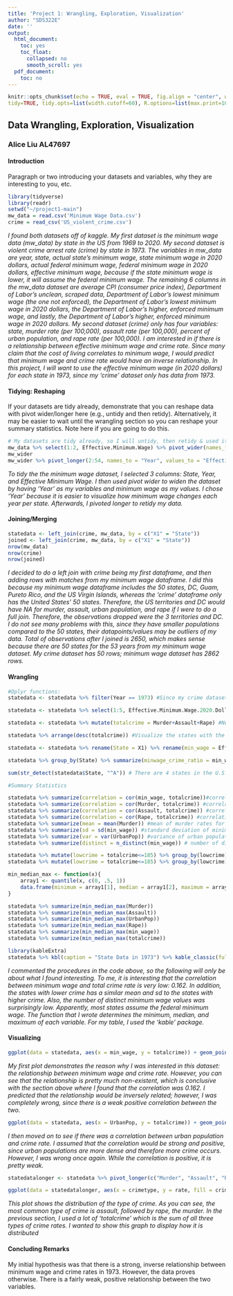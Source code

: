 ```yaml
---
title: 'Project 1: Wrangling, Exploration, Visualization'
author: "SDS322E"
date: ''
output:
  html_document:
    toc: yes
    toc_float:
      collapsed: no
      smooth_scroll: yes
  pdf_document:
    toc: no
---
```


```r
knitr::opts_chunk$set(echo = TRUE, eval = TRUE, fig.align = "center", warning = F, message = F,
tidy=TRUE, tidy.opts=list(width.cutoff=60), R.options=list(max.print=100))
```

## Data Wrangling, Exploration, Visualization

### Alice Liu AL47697

#### Introduction 

Paragraph or two introducing your datasets and variables, why they are interesting to you, etc.

```R
library(tidyverse)
library(readr)
setwd("~/project1-main")
mw_data = read.csv('Minimum Wage Data.csv')
crime = read_csv('US_violent_crime.csv')


```

*I found both datasets off of kaggle.  My first dataset is the minimum wage data (mw_data) by state in the US from 1969 to 2020.  My second dataset is violent crime arrest rate (crime) by state in 1973.  The variables in mw_data are year, state, actual state's minimum wage, state minimum wage in 2020 dollars, actual federal minimum wage, federal minimum wage in 2020 dollars, effective minimum wage, because if the state minimum wage is lower, it will assume the federal minimum wage.  The remaining 6 columns in the mw_data dataset are average CPI (consumer price index), Department of Labor's unclean, scraped data, Department of Labor's lowest minimum wage (the one not enforced), the Department of Labor's lowest minimum wage in 2020 dollars, the Department of Labor's higher, enforced minimum wage, and lastly, the Department of Labor's higher, enforced minimum wage in 2020 dollars.  My second dataset (crime) only has four variables: state, murder rate (per 100,000), assault rate (per 100,000), percent of urban population, and rape rate (per 100,000). I am interested in if there is a relationship between effective minimum wage and crime rate. Since many claim that the cost of living correlates to minimum wage, I would predict that minimum wage and crime rate would have an inverse relationship. In this project, I will want to use the effective minimum wage (in 2020 dollars) for each state in 1973, since my 'crime' dataset only has data from 1973.* 

#### Tidying: Reshaping

If your datasets are tidy already, demonstrate that you can reshape data with pivot wider/longer here (e.g., untidy and then retidy). Alternatively, it may be easier to wait until the wrangling section so you can reshape your summary statistics. Note here if you are going to do this.

```R
# My datasets are tidy already, so I will untidy, then retidy & used it later in the project
mw_data %>% select(1:2, Effective.Minimum.Wage) %>% pivot_wider(names_from = Year, values_from = Effective.Minimum.Wage) -> mw_wider
mw_wider
mw_wider %>% pivot_longer(2:54, names_to = "Year", values_to = "Effective.Minimum.Wage")

```
*To tidy the the minimum wage dataset, I selected 3 columns: State, Year, and Effective Minimum Wage.  I then used pivot wider to widen the dataset by having 'Year' as my variables and minimum wage as my values.  I chose 'Year' because it is easier to visualize how minimum wage changes each year per state.  Afterwards, I pivoted longer to retidy my data. *
    
#### Joining/Merging

```R
statedata <- left_join(crime, mw_data, by = c("X1" = "State"))
joined <- left_join(crime, mw_data, by = c("X1" = "State"))
nrow(mw_data)
nrow(crime)
nrow(joined)
```

*I decided to do a left join with crime being my first dataframe, and then adding rows with matches from my minimum wage dataframe.  I did this because my minimum wage dataframe includes the 50 states, DC, Guam, Pureto Rico, and the US Virgin Islands, whereas the 'crime' dataframe only has the United States' 50 states.  Therefore, the US territories and DC would have NA for murder, assault, urban population, and rape if I were to do a full join. Therefore, the observations dropped were the 3 territories and DC. I do not see many problems with this, since they have smaller populations compared to the 50 states, their datapoints/values may be outliers of my data.  Total of observations after I joined is 2650, which makes sense because there are 50 states for the 53 years from my minimum wage dataset. My crime dataset has 50 rows; minimum wage dataset has 2862 rows. *

####  Wrangling

```R
#Dplyr functions: 
statedata <- statedata %>% filter(Year == 1973) #Since my crime dataset only has stats from 1973, I want to filter out the years that are not from 1973. 

statedata <- statedata %>% select(1:5, Effective.Minimum.Wage.2020.Dollars) #Only using Effective Min. Wage in 2020 dollars because of the reason mentioned in the introduction.

statedata <- statedata %>% mutate(totalcrime = Murder+Assault+Rape) #New variable is total violent crime rate (per 100,000)

statedata %>% arrange(desc(totalcrime)) #Visualize the states with the highest crime rates per 100,000

statedata <- statedata %>% rename(State = X1) %>% rename(min_wage = Effective.Minimum.Wage.2020.Dollars) #Renaming X1 to State & 'Effective.Minimum.Wage.2020.Dollars' to min_wage to make it easier

statedata %>% group_by(State) %>% summarize(minwage_crime_ratio = min_wage/totalcrime) %>% arrange(minwage_crime_ratio) #Outputs minimum wage to total crime ratio in ascending order

sum(str_detect(statedata$State, "^A")) # There are 4 states in the U.S. that start with the letter "A".

#Summary Statistics

statedata %>% summarize(correlation = cor(min_wage, totalcrime))#correlation between minimum wage and total crime rate
statedata %>% summarize(correlation = cor(Murder, totalcrime)) #correlation between murder rate and total crime rate
statedata %>% summarize(correlation = cor(Assault, totalcrime)) #correlation between assault rate and total crime rate
statedata %>% summarize(correlation = cor(Rape, totalcrime)) #correlation between rape rate and total crime rate
statedata %>% summarize(mean = mean(Murder)) #mean of murder rates for all the states
statedata %>% summarize(sd = sd(min_wage)) #standard deviation of minimum wage for all the states
statedata %>% summarize(var = var(UrbanPop)) #variance of urban population percentage
statedata %>% summarize(distinct = n_distinct(min_wage)) # number of distinct minimum wage values

statedata %>% mutate(lowcrime = totalcrime<=185) %>% group_by(lowcrime) %>% summarize(mean_urbanpop = mean(UrbanPop)) #'low crime' was determined by finding the median of total crime, 185, and if it is less than 185, then the state is TRUE for lowcrime
statedata %>% mutate(lowcrime = totalcrime<=185) %>% group_by(lowcrime) %>% summarize(sd_urbanpop = sd(UrbanPop))

min_median_max <- function(x){
    array1 <- quantile(x, c(0, .5, 1))
    data.frame(minimum = array1[1], median = array1[2], maximum = array1[3])
}

statedata %>% summarize(min_median_max(Murder))
statedata %>% summarize(min_median_max(Assault))
statedata %>% summarize(min_median_max(UrbanPop))
statedata %>% summarize(min_median_max(Rape))
statedata %>% summarize(min_median_max(min_wage))
statedata %>% summarize(min_median_max(totalcrime))

library(kableExtra)
statedata %>% kbl(caption = "State Data in 1973") %>% kable_classic(full_width = F, html_font = "Cambria")

```

*I commented the procedures in the code above, so the following will only be about what I found interesting. To me, it is interesting that the correlation between minimum wage and total crime rate is very low: 0.162.  In addition, the states with lower crime has a similar mean and sd to the states with higher crime. Also, the number of distinct minimum wage values was surprisingly low.  Apparently, most states  assume the federal minimum wage.  The function that I wrote determines the minimum, median, and maximum of each variable. For my table, I used the 'kable' package.*


#### Visualizing

```R
ggplot(data = statedata, aes(x = min_wage, y = totalcrime)) + geom_point(size = 3, aes(color = State)) + geom_smooth(method = "lm") + theme(legend.position = "none") + xlab("Minimum Wage(in 2020 dollars)") + ylab("Crime Rate(per 100,000)") + ggtitle("Minimum Wage v. Crime Rate")
```

*My first plot demonstrates the reason why I was interested in this dataset: the relationship between minimum wage and crime rate.  However, you can see that the relationship is pretty much non-existent, which is conclusive with the section above where I found that the correlation was 0.162. I predicted that the relationship would be inversely related; however, I was completely wrong, since there is a weak positive correlation between the two. *

```R
ggplot(data = statedata, aes(x = UrbanPop, y = totalcrime)) + geom_point(aes(color = State)) + geom_smooth(method = "lm") + theme(legend.position = "none")+ xlab("Percent of Urban Population") + ylab("Crime Rate(per 100,000)") + ggtitle("Urban Population Percentage v. Crime Rate")
```

*I then moved on to see if there was a correlation between urban population and crime rate. I assumed that the correlation would be strong and positive, since urban populations are more dense and therefore more crime occurs.  However, I was wrong once again. While the correlation is positive, it is pretty weak.*

```R
statedatalonger <- statedata %>% pivot_longer(c("Murder", "Assault", "Rape"), names_to = "crimetype", values_to = "rate")

ggplot(data = statedatalonger, aes(x = crimetype, y = rate, fill = crimetype)) + geom_bar(stat = "summary") + xlab("Type of Crime") + ylab("Rate (per 100,000)") + ggtitle("1973 Crime Rate in US") + scale_y_continuous(breaks = seq(0,200, by = 25)) + theme(legend.position = "none")
```

*This plot shows the distribution of the type of crime. As you can see, the most common type of crime is assault, followed by rape, the murder. In the previous section, I used a lot of 'totalcrime' which is the sum of all three types of crime rates.  I wanted to show this graph to display how it is distributed* 

#### Concluding Remarks

My initial hypothesis was that there is a strong, inverse relationship between minimum wage and crime rates in 1973.  However, the data proves otherwise.  There is a fairly weak, positive relationship between the two variables.  




